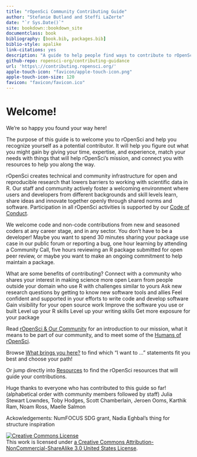 ```yaml
--- 
title: "rOpenSci Community Contributing Guide"
author: "Stefanie Butland and Steffi LaZerte"
date: "`r Sys.Date()`"
site: bookdown::bookdown_site
documentclass: book
bibliography: [book.bib, packages.bib]
biblio-style: apalike
link-citations: yes
description: "A guide to help people find ways to contribute to rOpenSci"
github-repo: ropensci-org/contributing-guidance
url: 'https\://contributing.ropensci.org/'
apple-touch-icon: "favicon/apple-touch-icon.png"
apple-touch-icon-size: 120
favicon: "favicon/favicon.ico"
---
```

# Welcome! {-}

We’re so happy you found your way here!

The purpose of this guide is to welcome you to rOpenSci and help you recognize yourself as a potential contributor. It will help you figure out what you might gain by giving your time, expertise, and experience, match your needs with things that will help rOpenSci’s mission, and connect you with resources to help you along the way. 

rOpenSci creates technical and community infrastructure for open and reproducible research that lowers barriers to working with scientific data in R. Our staff and community actively foster a welcoming environment where users and developers from different backgrounds and skill levels learn, share ideas and innovate together openly through shared norms and software. Participation in all rOpenSci activities is supported by our [Code of Conduct](#conduct).

We welcome code and non-code contributions from new and seasoned coders at any career stage, and in any sector. You don’t have to be a developer! Maybe you want to spend 30 minutes sharing your package use case in our public forum or reporting a bug, one hour learning by attending a Community Call, five hours reviewing an R package submitted for open peer review, or maybe you want to make an ongoing commitment to help maintain a package.

What are some benefits of contributing?
Connect with a community  who shares your interest in making science more open
Learn from people outside your domain who use R with challenges similar to yours
Ask new research questions by getting to know new software tools and allies
Feel confident and supported in your efforts to write code and develop software
Gain visibility for your open source work
Improve the software you use or built
Level up your R skills
Level up your writing skills
Get more exposure for your package

Read [rOpenSci & Our Community](#intro) for an introduction to our mission, what it means to be part of our community, and to meet some of the [Humans of rOpenSci](#humans).

Browse [What brings you here?](#motivations) to find which “I want to …” statements fit you best and choose your path! 

Or jump directly into [Resources](#resources) to find the rOpenSci resources that will guide your contributions.

Huge thanks to everyone who has contributed to this guide so far! (alphabetical order with community members followed by staff) Julia Stewart Lowndes, Toby Hodges, Scott Chamberlain, Jeroen Ooms, Karthik Ram, Noam Ross, Maelle Salmon

Ackowledgements: NumFOCUS SDG grant, Nadia Eghbal’s thing for structure inspiration

<a rel="license" href="https://creativecommons.org/licenses/by-nc-sa/3.0/us/"><img alt="Creative Commons License" style="border-width:0" src="https://i.creativecommons.org/l/by-nc-sa/3.0/us/88x31.png" /></a><br /> This work is licensed under [a Creative Commons Attribution-NonCommercial-ShareAlike 3.0 United States License](https://creativecommons.org/licenses/by-nc-sa/3.0/us/).
